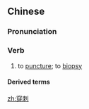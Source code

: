 ==Chinese==
{{zh-forms}}

===Pronunciation===
{{zh-pron
|m=chuāncì
|c=cyun1 ci3
|h=pfs=chhôn-chhiuk
|cat=v
}}

===Verb===
{{zh-verb}}

# {{lb|zh|pathology}} to [[puncture]]; to [[biopsy]] {{gloss|using a needle to obtain bodily fluid or tissue sample from vessels, cavities or organs}}

====Derived terms====
{{zh-der|腰椎穿刺|羊膜穿刺}}

[[zh:穿刺]]